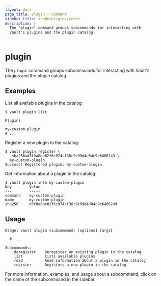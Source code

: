 ```yaml
---
layout: docs
page_title: plugin - Command
sidebar_title: <code>plugin</code>
description: |-
  The "plugin" command groups subcommands for interacting with
  Vault's plugins and the plugin catalog.
---
```


# plugin

The `plugin` command groups subcommands for interacting with Vault's plugins and
the plugin catalog

## Examples

List all available plugins in the catalog:

```text
$ vault plugin list

Plugins
-------
my-custom-plugin
# ...
```

Register a new plugin to the catalog:

```text
$ vault plugin register \
  -sha256=d3f0a8be02f6c074cf38c9c99d4d04c9c6466249 \
  my-custom-plugin
Success! Registered plugin: my-custom-plugin
```

Get information about a plugin in the catalog:

```text
$ vault plugin info my-custom-plugin
Key        Value
---        -----
command    my-custom-plugin
name       my-custom-plugin
sha256     d3f0a8be02f6c074cf38c9c99d4d04c9c6466249
```

## Usage

```text
Usage: vault plugin <subcommand> [options] [args]

  # ...

Subcommands:
    deregister    Deregister an existing plugin in the catalog
    list          Lists available plugins
    read          Read information about a plugin in the catalog
    register      Registers a new plugin in the catalog
```

For more information, examples, and usage about a subcommand, click on the name
of the subcommand in the sidebar.
